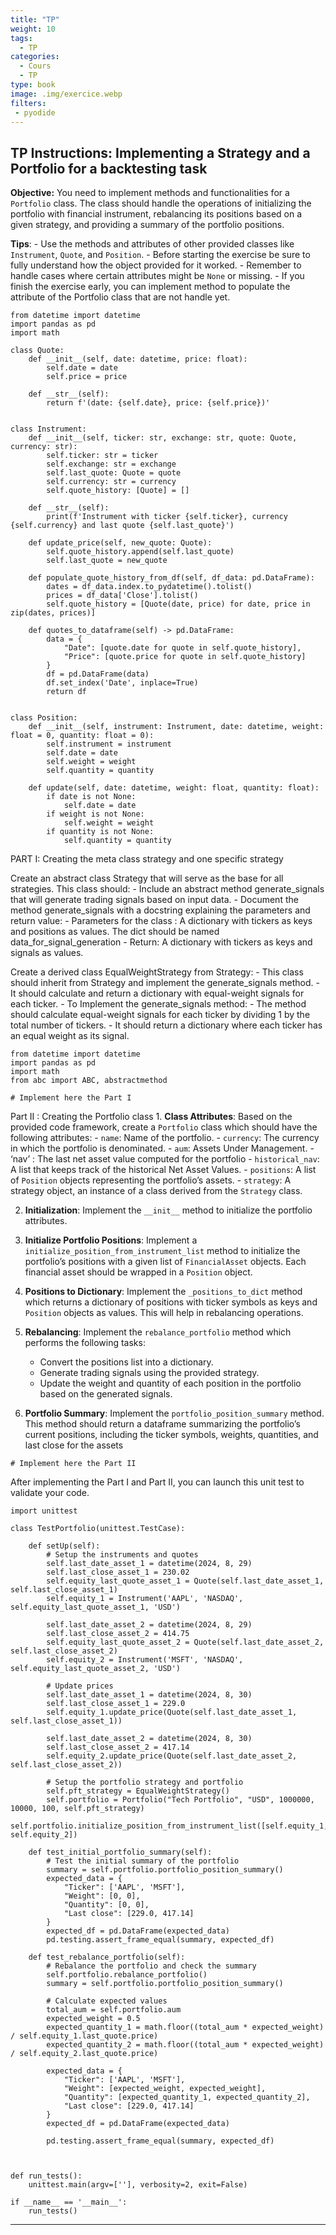 ```yaml
---
title: "TP"
weight: 10
tags:
  - TP
categories:
  - Cours
  - TP
type: book
image: .img/exercice.webp
filters:
 - pyodide
---
```


## TP Instructions: Implementing a Strategy and a Portfolio for a backtesting task

**Objective:**
You need to implement methods and functionalities for a `Portfolio` class. The class should handle the operations
of initializing the portfolio with financial instrument, rebalancing its positions based on a given strategy,
and providing a summary of the portfolio positions.

**Tips**:
- Use the methods and attributes of other provided classes like `Instrument`, `Quote`, and `Position`.
- Before starting the exercise be sure to fully understand how the object provided for it worked.
- Remember to handle cases where certain attributes might be `None` or missing.
- If you finish the exercise early, you can implement method to populate the attribute of the Portfolio class that
  are not handle yet.
  
```pyodide-python
from datetime import datetime
import pandas as pd
import math

class Quote:
    def __init__(self, date: datetime, price: float):
        self.date = date
        self.price = price

    def __str__(self):
        return f'(date: {self.date}, price: {self.price})'


class Instrument:
    def __init__(self, ticker: str, exchange: str, quote: Quote, currency: str):
        self.ticker: str = ticker
        self.exchange: str = exchange
        self.last_quote: Quote = quote
        self.currency: str = currency
        self.quote_history: [Quote] = []

    def __str__(self):
        print(f'Instrument with ticker {self.ticker}, currency {self.currency} and last quote {self.last_quote}')

    def update_price(self, new_quote: Quote):
        self.quote_history.append(self.last_quote)
        self.last_quote = new_quote

    def populate_quote_history_from_df(self, df_data: pd.DataFrame):
        dates = df_data.index.to_pydatetime().tolist()
        prices = df_data['Close'].tolist()
        self.quote_history = [Quote(date, price) for date, price in zip(dates, prices)]

    def quotes_to_dataframe(self) -> pd.DataFrame:
        data = {
            "Date": [quote.date for quote in self.quote_history],
            "Price": [quote.price for quote in self.quote_history]
        }
        df = pd.DataFrame(data)
        df.set_index('Date', inplace=True)
        return df


class Position:
    def __init__(self, instrument: Instrument, date: datetime, weight: float = 0, quantity: float = 0):
        self.instrument = instrument
        self.date = date
        self.weight = weight
        self.quantity = quantity

    def update(self, date: datetime, weight: float, quantity: float):
        if date is not None:
            self.date = date
        if weight is not None:
            self.weight = weight
        if quantity is not None:
            self.quantity = quantity

```

PART I: Creating the meta class strategy and one specific strategy

Create an abstract class Strategy that will serve as the base for all strategies. This class should:
    - Include an abstract method generate_signals that will generate trading signals based on input data.
    - Document the method generate_signals with a docstring explaining the parameters and return value:
        - Parameters for the class : A dictionary with tickers as keys and positions as values. The dict should be named
        data_for_signal_generation
        - Return: A dictionary with tickers as keys and signals as values.

Create a derived class EqualWeightStrategy from Strategy:
    - This class should inherit from Strategy and implement the generate_signals method.
     - It should calculate and return a dictionary with equal-weight signals for each ticker.
    - To Implement the generate_signals method:
    - The method should calculate equal-weight signals for each ticker by dividing 1 by the total number of tickers.
    - It should return a dictionary where each ticker has an equal weight as its signal.

```pyodide-python
from datetime import datetime
import pandas as pd
import math
from abc import ABC, abstractmethod

# Implement here the Part I

```


Part II : Creating the Portfolio class
1. **Class Attributes**:
   Based on the provided code framework, create a `Portfolio` class which should have the following attributes:
   - `name`: Name of the portfolio.
   - `currency`: The currency in which the portfolio is denominated.
   - `aum`: Assets Under Management.
   - 'nav' : The last net asset value computed for the portfolio
   - `historical_nav`: A list that keeps track of the historical Net Asset Values.
   - `positions`: A list of `Position` objects representing the portfolio's assets.
   - `strategy`: A strategy object, an instance of a class derived from the `Strategy` class.

2. **Initialization**:
   Implement the `__init__` method to initialize the portfolio attributes.

3. **Initialize Portfolio Positions**:
   Implement a `initialize_position_from_instrument_list` method to initialize the portfolio's positions with a given
   list of `FinancialAsset` objects. Each financial asset should be wrapped in a `Position` object.

4. **Positions to Dictionary**:
   Implement the `_positions_to_dict` method which returns a dictionary of positions with ticker symbols as keys and
   `Position` objects as values. This will help in rebalancing operations.

5. **Rebalancing**:
   Implement the `rebalance_portfolio` method which performs the following tasks:
   - Convert the positions list into a dictionary.
   - Generate trading signals using the provided strategy.
   - Update the weight and quantity of each position in the portfolio based on the generated signals.

6. **Portfolio Summary**:
   Implement the `portfolio_position_summary` method. This method should return a dataframe summarizing the
   portfolio's current positions, including the ticker symbols, weights, quantities, and last close for the assets

```pyodide-python
# Implement here the Part II

```

After implementing the Part I and Part II, you can launch this unit test to validate your code.
```pyodide-python
import unittest

class TestPortfolio(unittest.TestCase):

    def setUp(self):
        # Setup the instruments and quotes
        self.last_date_asset_1 = datetime(2024, 8, 29)
        self.last_close_asset_1 = 230.02
        self.equity_last_quote_asset_1 = Quote(self.last_date_asset_1, self.last_close_asset_1)
        self.equity_1 = Instrument('AAPL', 'NASDAQ', self.equity_last_quote_asset_1, 'USD')

        self.last_date_asset_2 = datetime(2024, 8, 29)
        self.last_close_asset_2 = 414.75
        self.equity_last_quote_asset_2 = Quote(self.last_date_asset_2, self.last_close_asset_2)
        self.equity_2 = Instrument('MSFT', 'NASDAQ', self.equity_last_quote_asset_2, 'USD')

        # Update prices
        self.last_date_asset_1 = datetime(2024, 8, 30)
        self.last_close_asset_1 = 229.0
        self.equity_1.update_price(Quote(self.last_date_asset_1, self.last_close_asset_1))

        self.last_date_asset_2 = datetime(2024, 8, 30)
        self.last_close_asset_2 = 417.14
        self.equity_2.update_price(Quote(self.last_date_asset_2, self.last_close_asset_2))

        # Setup the portfolio strategy and portfolio
        self.pft_strategy = EqualWeightStrategy()
        self.portfolio = Portfolio("Tech Portfolio", "USD", 1000000, 10000, 100, self.pft_strategy)
        self.portfolio.initialize_position_from_instrument_list([self.equity_1, self.equity_2])

    def test_initial_portfolio_summary(self):
        # Test the initial summary of the portfolio
        summary = self.portfolio.portfolio_position_summary()
        expected_data = {
            "Ticker": ['AAPL', 'MSFT'],
            "Weight": [0, 0],
            "Quantity": [0, 0],
            "Last close": [229.0, 417.14]
        }
        expected_df = pd.DataFrame(expected_data)
        pd.testing.assert_frame_equal(summary, expected_df)

    def test_rebalance_portfolio(self):
        # Rebalance the portfolio and check the summary
        self.portfolio.rebalance_portfolio()
        summary = self.portfolio.portfolio_position_summary()

        # Calculate expected values
        total_aum = self.portfolio.aum
        expected_weight = 0.5
        expected_quantity_1 = math.floor((total_aum * expected_weight) / self.equity_1.last_quote.price)
        expected_quantity_2 = math.floor((total_aum * expected_weight) / self.equity_2.last_quote.price)

        expected_data = {
            "Ticker": ['AAPL', 'MSFT'],
            "Weight": [expected_weight, expected_weight],
            "Quantity": [expected_quantity_1, expected_quantity_2],
            "Last close": [229.0, 417.14]
        }
        expected_df = pd.DataFrame(expected_data)

        pd.testing.assert_frame_equal(summary, expected_df)



def run_tests():
    unittest.main(argv=[''], verbosity=2, exit=False)

if __name__ == '__main__':
    run_tests()
```


---